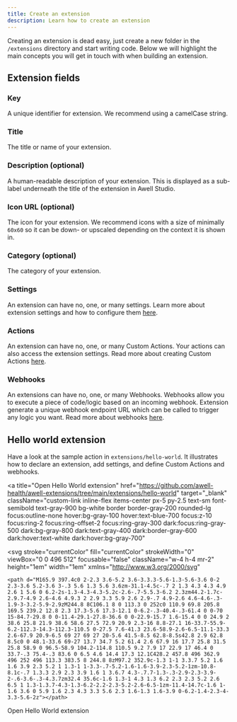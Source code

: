 ```yaml
---
title: Create an extension
description: Learn how to create an extension
---
```


Creating an extension is dead easy, just create a new folder in the `/extensions` directory and start writing code. Below we will highlight the main concepts you will get in touch with when building an extension.

## Extension fields

### Key

A unique identifier for extension. We recommend using a camelCase string.

### Title

The title or name of your extension.

### Description (optional)

A human-readable description of your extension. This is displayed as a sub-label underneath the title of the extension in Awell Studio.

### Icon URL (optional)

The icon for your extension. We recommend icons with a size of minimally `60x60` so it can be down- or upscaled depending on the context it is shown in.

### Category (optional)

The category of your extension.

### Settings

An extension can have no, one, or many settings. Learn more about extension settings and how to configure them [here](/awell-extensions/docs/getting-started/extension-settings).

### Actions

An extension can have no, one, or many Custom Actions. Your actions can also access the extension settings. Read more about creating Custom Actions [here](/awell-extensions/docs/custom-actions/what-are-custom-actions).

### Webhooks

An extensions can have no, one, or many Webhooks. Webhooks allow you to execute a piece of code/logic based on an incoming webhook. Extension generate a unique webhook endpoint URL which can be called to trigger any logic you want. Read more about webhooks [here](/awell-extensions/docs/webhooks/what-are-webhooks).

## Hello world extension

Have a look at the sample action in `extensions/hello-world`. It illustrates how to declare an extension, add settings, and define Custom Actions and webhooks.

<a
  title="Open Hello World extension"
  href="https://github.com/awell-health/awell-extensions/tree/main/extensions/hello-world"
  target="_blank"
  className="custom-link inline-flex items-center px-5 py-2.5 text-sm font-semibold text-gray-900 bg-white border border-gray-200 rounded-lg focus:outline-none hover:bg-gray-100 hover:text-blue-700 focus:z-10 focus:ring-2 focus:ring-offset-2 focus:ring-gray-300 dark:focus:ring-gray-500 dark:bg-gray-800 dark:text-gray-400 dark:border-gray-600 dark:hover:text-white dark:hover:bg-gray-700"
>
  <svg
    stroke="currentColor"
    fill="currentColor"
    strokeWidth="0"
    viewBox="0 0 496 512"
    focusable="false"
    className="w-4 h-4 mr-2"
    height="1em"
    width="1em"
    xmlns="http://www.w3.org/2000/svg"
  >
    <path d="M165.9 397.4c0 2-2.3 3.6-5.2 3.6-3.3.3-5.6-1.3-5.6-3.6 0-2 2.3-3.6 5.2-3.6 3-.3 5.6 1.3 5.6 3.6zm-31.1-4.5c-.7 2 1.3 4.3 4.3 4.9 2.6 1 5.6 0 6.2-2s-1.3-4.3-4.3-5.2c-2.6-.7-5.5.3-6.2 2.3zm44.2-1.7c-2.9.7-4.9 2.6-4.6 4.9.3 2 2.9 3.3 5.9 2.6 2.9-.7 4.9-2.6 4.6-4.6-.3-1.9-3-3.2-5.9-2.9zM244.8 8C106.1 8 0 113.3 0 252c0 110.9 69.8 205.8 169.5 239.2 12.8 2.3 17.3-5.6 17.3-12.1 0-6.2-.3-40.4-.3-61.4 0 0-70 15-84.7-29.8 0 0-11.4-29.1-27.8-36.6 0 0-22.9-15.7 1.6-15.4 0 0 24.9 2 38.6 25.8 21.9 38.6 58.6 27.5 72.9 20.9 2.3-16 8.8-27.1 16-33.7-55.9-6.2-112.3-14.3-112.3-110.5 0-27.5 7.6-41.3 23.6-58.9-2.6-6.5-11.1-33.3 2.6-67.9 20.9-6.5 69 27 69 27 20-5.6 41.5-8.5 62.8-8.5s42.8 2.9 62.8 8.5c0 0 48.1-33.6 69-27 13.7 34.7 5.2 61.4 2.6 67.9 16 17.7 25.8 31.5 25.8 58.9 0 96.5-58.9 104.2-114.8 110.5 9.2 7.9 17 22.9 17 46.4 0 33.7-.3 75.4-.3 83.6 0 6.5 4.6 14.4 17.3 12.1C428.2 457.8 496 362.9 496 252 496 113.3 383.5 8 244.8 8zM97.2 352.9c-1.3 1-1 3.3.7 5.2 1.6 1.6 3.9 2.3 5.2 1 1.3-1 1-3.3-.7-5.2-1.6-1.6-3.9-2.3-5.2-1zm-10.8-8.1c-.7 1.3.3 2.9 2.3 3.9 1.6 1 3.6.7 4.3-.7.7-1.3-.3-2.9-2.3-3.9-2-.6-3.6-.3-4.3.7zm32.4 35.6c-1.6 1.3-1 4.3 1.3 6.2 2.3 2.3 5.2 2.6 6.5 1 1.3-1.3.7-4.3-1.3-6.2-2.2-2.3-5.2-2.6-6.5-1zm-11.4-14.7c-1.6 1-1.6 3.6 0 5.9 1.6 2.3 4.3 3.3 5.6 2.3 1.6-1.3 1.6-3.9 0-6.2-1.4-2.3-4-3.3-5.6-2z"></path>
  </svg>
  Open Hello World extension
</a>
